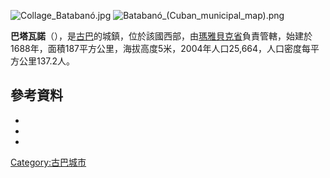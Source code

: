 [[Image:Collage_Batabanó.jpg|right]]
[[Image:Batabanó_(Cuban_municipal_map).png|right]]

{{Coord|22|41|55|N|82|17|38|W|display=title}}

'''巴塔瓦諾'''（{{lang-es|Batabanó}}），是[[古巴|古巴]]的城鎮，位於該國西部，由[[瑪雅貝克省|瑪雅貝克省]]負責管轄，始建於1688年，面積187平方公里，海拔高度5米，2004年人口25,664，人口密度每平方公里137.2人。

==參考資料==
*{{Cite web| url=http://www.atenas.inf.cu/todo/Estadisticas/TABLA%20No_3balance.htm| title=2004 Population trends, by Province and Municipality| author=Atenas.cu| year=2004| accessdate=2007-10-07| archiveurl=https://web.archive.org/web/20070927111826/http://www.atenas.inf.cu/todo/Estadisticas/TABLA+No_3balance.htm| archivedate=2007-09-27| language=es| deadurl=yes}}
*{{Cite web|url=http://www.statoids.com/ycu.html|title=Municipios of Cuba|author=Statoids|date=July 2003|accessdate=2007-10-07|archiveurl=https://web.archive.org/web/20071012141831/http://statoids.com/ycu.html|archivedate=2007年10月12日|deadurl=no}}
*{{Cite web|url=http://www.guije.com/pueblo/municipios/hbatabano/index.htm|title=Batabanó|author=Guije.com|accessdate=2007-10-07|archiveurl=https://web.archive.org/web/20071013113457/http://guije.com/pueblo/municipios/hbatabano/index.htm|archivedate=2007年10月13日|deadurl=no|language=es}}

{{Cuba-geo-stub}}
[[Category:古巴城市|Category:古巴城市]]